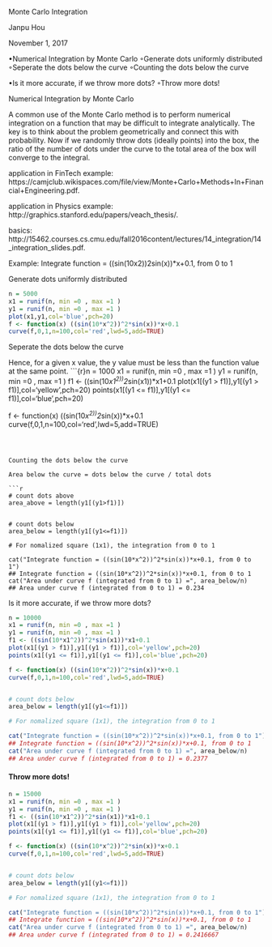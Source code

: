
 
   

Monte Carlo Integration

Janpu Hou

November 1, 2017

•Numerical Integration by Monte Carlo ◦Generate dots uniformly distributed
◦Seperate the dots below the curve
◦Counting the dots below the curve

•Is it more accurate, if we throw more dots? ◦Throw more dots!



Numerical Integration by Monte Carlo

A common use of the Monte Carlo method is to perform numerical integration on a function that may be difficult to integrate analytically. The key is to think about the problem geometrically and connect this with probability. Now if we randomly throw dots (ideally points) into the box, the ratio of the number of dots under the curve to the total area of the box will converge to the integral.

application in FinTech example: https://camjclub.wikispaces.com/file/view/Monte+Carlo+Methods+In+Financial+Engineering.pdf.

application in Physics example: http://graphics.stanford.edu/papers/veach_thesis/.

basics: http://15462.courses.cs.cmu.edu/fall2016content/lectures/14_integration/14_integration_slides.pdf.

Example: Integrate function = ((sin(10x2))2sin(x))*x+0.1, from 0 to 1


Generate dots uniformly distributed
```r
n = 5000
x1 = runif(n, min =0 , max =1 )
y1 = runif(n, min =0 , max =1 )
plot(x1,y1,col='blue',pch=20)
f <- function(x) ((sin(10*x^2))^2*sin(x))*x+0.1
curve(f,0,1,n=100,col='red',lwd=5,add=TRUE)
```



Seperate the dots below the curve

Hence, for a given x value, the y value must be less than the function value at the same point.
```{r}n = 1000
x1 = runif(n, min =0 , max =1 )
y1 = runif(n, min =0 , max =1 )
f1 <- ((sin(10*x1^2))^2*sin(x1))*x1+0.1
plot(x1[(y1 > f1)],y1[(y1 > f1)],col='yellow',pch=20)
points(x1[(y1 <= f1)],y1[(y1 <= f1)],col='blue',pch=20)

f <- function(x) ((sin(10*x^2))^2*sin(x))*x+0.1
curve(f,0,1,n=100,col='red',lwd=5,add=TRUE)
```



Counting the dots below the curve

Area below the curve = dots below the curve / total dots

```r
# count dots above
area_above = length(y1[(y1>f1)])


# count dots below
area_below = length(y1[(y1<=f1)])

# For nomalized square (1x1), the integration from 0 to 1 

cat("Integrate function = ((sin(10*x^2))^2*sin(x))*x+0.1, from 0 to 1")
## Integrate function = ((sin(10*x^2))^2*sin(x))*x+0.1, from 0 to 1
cat("Area under curve f (integrated from 0 to 1) =", area_below/n)
## Area under curve f (integrated from 0 to 1) = 0.234
```

Is it more accurate, if we throw more dots?
```r
n = 10000
x1 = runif(n, min =0 , max =1 )
y1 = runif(n, min =0 , max =1 )
f1 <- ((sin(10*x1^2))^2*sin(x1))*x1+0.1
plot(x1[(y1 > f1)],y1[(y1 > f1)],col='yellow',pch=20)
points(x1[(y1 <= f1)],y1[(y1 <= f1)],col='blue',pch=20)

f <- function(x) ((sin(10*x^2))^2*sin(x))*x+0.1
curve(f,0,1,n=100,col='red',lwd=5,add=TRUE)


# count dots below
area_below = length(y1[(y1<=f1)])

# For nomalized square (1x1), the integration from 0 to 1 

cat("Integrate function = ((sin(10*x^2))^2*sin(x))*x+0.1, from 0 to 1")
## Integrate function = ((sin(10*x^2))^2*sin(x))*x+0.1, from 0 to 1
cat("Area under curve f (integrated from 0 to 1) =", area_below/n)
## Area under curve f (integrated from 0 to 1) = 0.2377
```

#### Throw more dots!

```r
n = 15000
x1 = runif(n, min =0 , max =1 )
y1 = runif(n, min =0 , max =1 )
f1 <- ((sin(10*x1^2))^2*sin(x1))*x1+0.1
plot(x1[(y1 > f1)],y1[(y1 > f1)],col='yellow',pch=20)
points(x1[(y1 <= f1)],y1[(y1 <= f1)],col='blue',pch=20)

f <- function(x) ((sin(10*x^2))^2*sin(x))*x+0.1
curve(f,0,1,n=100,col='red',lwd=5,add=TRUE)


# count dots below
area_below = length(y1[(y1<=f1)])

# For nomalized square (1x1), the integration from 0 to 1 

cat("Integrate function = ((sin(10*x^2))^2*sin(x))*x+0.1, from 0 to 1")
## Integrate function = ((sin(10*x^2))^2*sin(x))*x+0.1, from 0 to 1
cat("Area under curve f (integrated from 0 to 1) =", area_below/n)
## Area under curve f (integrated from 0 to 1) = 0.2416667
```   
